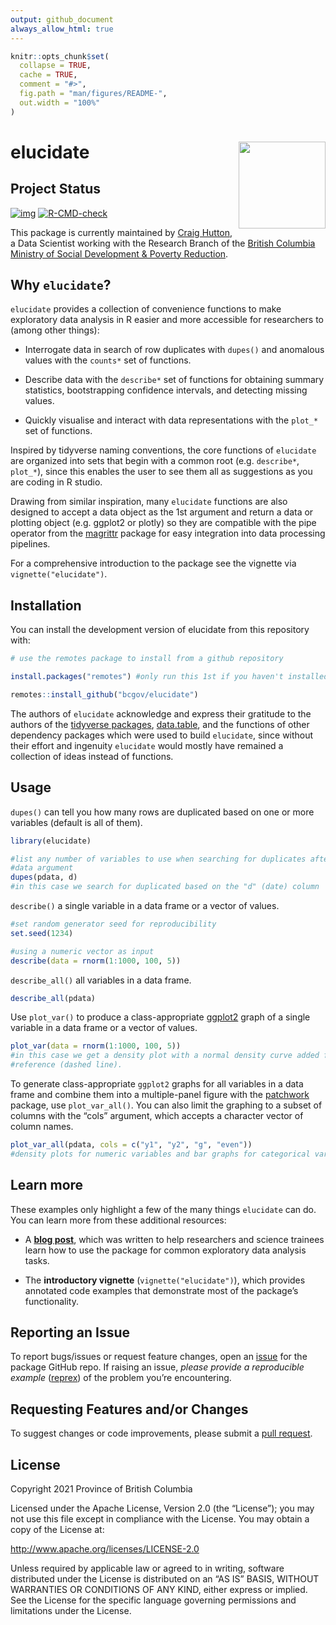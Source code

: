 ```yaml
---
output: github_document
always_allow_html: true
---
```


<!-- README.md is generated from README.Rmd. Please edit that file -->

```r
knitr::opts_chunk$set(
  collapse = TRUE,
  cache = TRUE,
  comment = "#>",
  fig.path = "man/figures/README-",
  out.width = "100%"
)
```

# elucidate <img src='man/figures/hex-elucidate.png' align="right" height="139" />

## Project Status

<!-- badges: start -->
[![img](https://img.shields.io/badge/Lifecycle-Maturing-007EC6)](https://github.com/bcgov/repomountie/blob/master/doc/lifecycle-badges.md) [![R-CMD-check](https://github.com/bcgov/elucidate/workflows/R-CMD-check/badge.svg)](https://github.com/bcgov/elucidate/actions)
<!-- badges: end -->

This package is currently maintained by [Craig Hutton](https://craig.rbind.io/), a Data Scientist working with the Research Branch of the [British Columbia Ministry of Social Development & Poverty Reduction](https://www2.gov.bc.ca/gov/content/governments/organizational-structure/ministries-organizations/ministries/social-development-poverty-reduction).

## Why `elucidate`?

`elucidate` provides a collection of convenience functions to make exploratory data analysis in R easier and more accessible for researchers to (among other things):

  * Interrogate data in search of row duplicates with `dupes()` and anomalous values with the `counts*` set of functions.
  
  * Describe data with the `describe*` set of functions for obtaining summary statistics, bootstrapping confidence intervals, and detecting missing values.

  * Quickly visualise and interact with data representations with the `plot_*` set of functions.

Inspired by tidyverse naming conventions, the core functions of `elucidate` are organized into sets that begin with a common root (e.g. `describe*`, `plot_*`), since this enables the user to see them all as suggestions as you are coding in R studio.

Drawing from similar inspiration, many `elucidate` functions are also designed to accept a data object as the 1st argument and return a data or plotting object (e.g. ggplot2 or plotly) so they are compatible with the pipe operator from the [magrittr](https://magrittr.tidyverse.org/reference/pipe.html) package for easy integration into data processing pipelines.

For a comprehensive introduction to the package see the vignette via `vignette("elucidate")`.

## Installation

You can install the development version of elucidate from this repository with:

``` r
# use the remotes package to install from a github repository

install.packages("remotes") #only run this 1st if you haven't installed remotes before

remotes::install_github("bcgov/elucidate")
``` 

The authors of `elucidate` acknowledge and express their gratitude to the authors of the [tidyverse packages](https://www.tidyverse.org/), [data.table](https://github.com/Rdatatable/data.table), and the functions of other dependency packages which were used to build `elucidate`, since without their effort and ingenuity `elucidate` would mostly have remained a collection of ideas instead of functions. 


## Usage

`dupes()` can tell you how many rows are duplicated based on one or more variables (default is all of them). 

```r
library(elucidate)

#list any number of variables to use when searching for duplicates after the
#data argument
dupes(pdata, d) 
#in this case we search for duplicated based on the "d" (date) column        

```

`describe()` a single variable in a data frame or a vector of values.

```r
#set random generator seed for reproducibility
set.seed(1234)

#using a numeric vector as input
describe(data = rnorm(1:1000, 100, 5))

```

`describe_all()` all variables in a data frame. 

```r
describe_all(pdata)
```

Use `plot_var()` to produce a class-appropriate [ggplot2](https://ggplot2.tidyverse.org/) graph of a single variable in a data frame or a vector of values. 

```r
plot_var(data = rnorm(1:1000, 100, 5)) 
#in this case we get a density plot with a normal density curve added for
#reference (dashed line).
```

To generate class-appropriate `ggplot2` graphs for all variables in a data frame and combine them into a multiple-panel figure with the [patchwork](https://patchwork.data-imaginist.com/index.html) package, use `plot_var_all()`. You can also limit the graphing to a subset of columns with the "cols" argument, which accepts a character vector of column names.

```r
plot_var_all(pdata, cols = c("y1", "y2", "g", "even"))
#density plots for numeric variables and bar graphs for categorical variables
```
## Learn more

These examples only highlight a few of the many things `elucidate` can do. You can learn more from these additional resources: 

 * A **[blog post](https://craig.rbind.io/post/2020-12-07-asgr-3-0-exploring-data-with-elucidate/)**, which was written to help researchers and science trainees learn how to use the package for common exploratory data analysis tasks.
 
 * The **introductory vignette** (`vignette("elucidate")`), which provides annotated code examples that demonstrate most of the package's functionality.

## Reporting an Issue

To report bugs/issues or request feature changes, open an [issue](https://github.com/bcgov/elucidate/issues) for the package GitHub repo. If raising an issue, *please provide a reproducible example* ([reprex](https://www.tidyverse.org/help/)) of the problem you're encountering.

## Requesting Features and/or Changes

To suggest changes or code improvements, please submit a [pull request](https://github.com/bcgov/elucidate/pulls).

## License

Copyright 2021 Province of British Columbia

Licensed under the Apache License, Version 2.0 (the “License”); you may not use this file except in compliance with the License. You may obtain a copy of the License at:

[http://www.apache.org/licenses/LICENSE-2.0](http://www.apache.org/licenses/LICENSE-2.0)

Unless required by applicable law or agreed to in writing, software distributed under the License is distributed on an “AS IS” BASIS, WITHOUT WARRANTIES OR CONDITIONS OF ANY KIND, either express or implied. See the License for the specific language governing permissions and limitations under the License.

